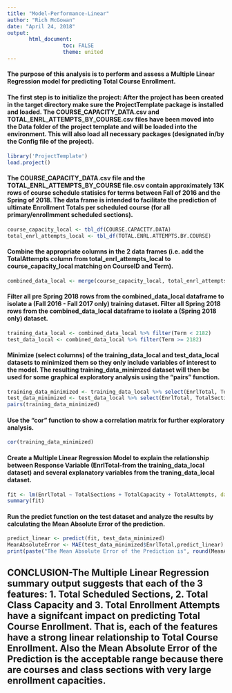 ```yaml
---
title: "Model-Performance-Linear"
author: "Rich McGowan"
date: "April 24, 2018"
output: 
       html_document:
                  toc: FALSE
                  theme: united
---
```

#### The purpose of this analysis is to perform and assess a Multiple Linear Regression model for predicting Total Course Enrollment.

#### The first step is to initialize the project: After the project has been created in the target directory make sure the ProjectTemplate package is installed and loaded.  The COURSE_CAPACITY_DATA.csv and TOTAL_ENRL_ATTEMPTS_BY_COURSE.csv files have been moved into the Data folder of the project template and will be loaded into the environment.  This will also load all necessary packages (designated in/by the Config file of the project).
```r
library('ProjectTemplate')
load.project()
```

#### The COURSE_CAPACITY_DATA.csv file and the TOTAL_ENRL_ATTEMPTS_BY_COURSE file.csv contain approximately 13K rows of course schedule statisics for terms between Fall of 2016 and the Spring of 2018.  The data frame is intended to facilitate the prediction of ultimate Enrollment Totals per scheduled course (for all primary/enrollmment scheduled sections). 
```r
course_capacity_local <- tbl_df(COURSE.CAPACITY.DATA)
total_enrl_attempts_local <- tbl_df(TOTAL.ENRL.ATTEMPTS.BY.COURSE)
```

#### Combine the appropriate columns in the 2 data frames (i.e. add the TotalAttempts column from total_enrl_attempts_local to course_capacity_local matching on CourseID and Term).
```r
combined_data_local <- merge(course_capacity_local, total_enrl_attempts_local, by= c('CourseID','Term'))
```

#### Filter all pre Spring 2018 rows from the combined_data_local dataframe to isolate a (Fall 2016 - Fall 2017 only) training dataset.  Filter all Spring 2018 rows from the combined_data_local dataframe to isolate a (Spring 2018 only) dataset.  
```r
training_data_local <- combined_data_local %>% filter(Term < 2182)
test_data_local <- combined_data_local %>% filter(Term >= 2182)
```

#### Minimize (select columns) of the training_data_local and test_data_local datasets to minimized them so they only include variables of interest to the model.  The resulting training_data_minimzed dataset will then be used for some graphical exploratory analysis using the "pairs" function.
```r
training_data_minimized <- training_data_local %>% select(EnrlTotal, TotalSections, TotalCapacity,TotalAttempts)
test_data_minimized <- test_data_local %>% select(EnrlTotal, TotalSections, TotalCapacity,TotalAttempts)
pairs(training_data_minimized)
```

#### Use the "cor" function to show a correlation matrix for further exploratory analysis.
```r
cor(training_data_minimized)
```

#### Create a Multiple Linear Regression Model to explain the relationship between Response Variable (EnrlTotal-from the training_data_local dataset) and several explanatory variables from the traning_data_local dataset.
```r
fit <- lm(EnrlTotal ~ TotalSections + TotalCapacity + TotalAttempts, data = training_data_minimized)
summary(fit)
```

#### Run the predict function on the test dataset and analyze the results by calculating the Mean Absolute Error of the prediction.
```r
predict_linear <- predict(fit, test_data_minimized)
MeanAbsoluteError <- MAE(test_data_minimized$EnrlTotal,predict_linear)
print(paste("The Mean Absolute Error of the Prediction is", round(MeanAbsoluteError, digits = 2)))
```
## CONCLUSION-The Multiple Linear Regression summary output suggests that each of the 3 features: 1. Total Scheduled Sections, 2. Total Class Capacity and 3. Total Enrollment Attempts have a signifcant impact on predicting Total Course Enrollment.  That is, each of the features have a strong linear relationship to Total Course Enrollment.  Also the Mean Absolute Error of the Prediction is the acceptable range because there are courses and class sections with very large enrollment capacities.
